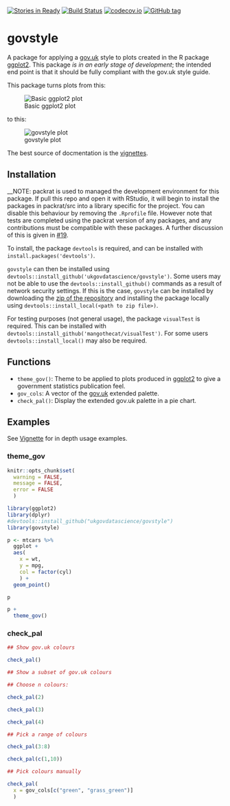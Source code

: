 [![Stories in Ready](https://badge.waffle.io/ukgovdatascience/govstyle.png?label=ready&title=Ready)](https://waffle.io/ukgovdatascience/govstyle)
[![Build Status](https://travis-ci.org/ukgovdatascience/govstyle.svg?branch=master)](https://travis-ci.org/ukgovdatascience/govstyle)
[![codecov.io](http://codecov.io/github/ukgovdatascience/govstyle/coverage.svg?branch=master)](http://codecov.io/github/ukgovdatascience/govstyle?branch=master)
[![GitHub tag](https://img.shields.io/github/tag/ukgovdatascience/govstyle.svg)]()

# govstyle

A package for applying a [gov.uk](http://govuk-elements.herokuapp.com/) style to plots created in the R package [ggplot2](https://github.com/hadley/ggplot2).
This package *is in an early stage of development*; the intended end point is that it should be fully compliant with the gov.uk style guide.

This package turns plots from this: 

![Basic ggplot2 plot](https://github.com/ukgovdatascience/govstyle/raw/master/vignettes/figure/figure1-1.png)

to this:

![govstyle plot](https://raw.githubusercontent.com/ukgovdatascience/govstyle/master/vignettes/figure/figure1d-1.png)

The best source of docmentation is the [vignettes](https://github.com/ukgovdatascience/govstyle/blob/master/vignettes/absence_statistics.md).
 
## Installation

__NOTE: packrat is used to managed the development environment for this package. If pull this repo and open it with RStudio, it will begin to install the packages in packrat/src into a library specific for the project. You can disable this behaviour by removing the `.Rprofile` file. However note that tests are completed using the packrat version of any packages, and any contributions must be compatible with these packages. A further discussion of this is given in [#19](https://github.com/ukgovdatascience/govstyle/pull/19).

To install, the package `devtools` is required, and can be installed with `install.packages('devtools')`.

`govstyle` can then be installed using `devtools::install_github('ukgovdatascience/govstyle')`.
Some users may not be able to use the `devtools::install_github()` commands as a result of network security settings.
If this is the case, `govstyle` can be installed by downloading the [zip of the repository](https://github.com/ukgovdatascience/govstyle/archive/master.zip) and installing the package locally using `devtools::install_local(<path to zip file>)`.

For testing purposes (not general usage), the package `visualTest` is required.
This can be installed with `devtools::install_github('mangothecat/visualTest')`.
For some users `devtools::install_local()` may also be required.

## Functions

* `theme_gov()`: Theme to be applied to plots produced in [ggplot2]() to give a government statistics publication feel.
* `gov_cols`: A vector of the [gov.uk](http://govuk-elements.herokuapp.com/colour/#colour-extended-palette) extended palette.
* `check_pal()`: Display the extended gov.uk palette in a pie chart.

## Examples

See [Vignette](https://github.com/ukgovdatascience/govstyle/blob/master/vignettes/absence_statistics.md) for in depth usage examples.

### theme_gov

```r

knitr::opts_chunk$set(
  warning = FALSE,
  message = FALSE,
  error = FALSE
  )

```

```r

library(ggplot2)
library(dplyr)
#devtools::install_github("ukgovdatascience/govstyle")
library(govstyle)


```

```r

p <- mtcars %>%
  ggplot +
  aes(
    x = wt,
    y = mpg,
    col = factor(cyl)
    ) +
  geom_point()

p

p +
  theme_gov()

```

### check_pal

```r

## Show gov.uk colours

check_pal()

## Show a subset of gov.uk colours

## Choose n colours:

check_pal(2)

check_pal(3)

check_pal(4)

## Pick a range of colours

check_pal(3:8)

check_pal(c(1,10))

## Pick colours manually

check_pal(
  x = gov_cols[c("green", "grass_green")]
  )

```
